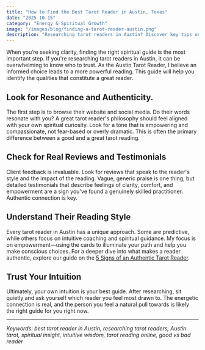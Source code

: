 ```yaml
---
title: "How to Find the Best Tarot Reader in Austin, Texas"
date: "2025-10-15"
category: "Energy & Spiritual Growth"
image: "/images/blog/finding-a-tarot-reader-austin.png"
description: "Researching tarot readers in Austin? Discover key tips on how to find the best, most authentic reader for your spiritual needs and what makes a reading truly great."
---
```


When you’re seeking clarity, finding the right spiritual guide is the most important step. If you're researching tarot readers in Austin, it can be overwhelming to know who to trust. As the Austin Tarot Reader, I believe an informed choice leads to a more powerful reading. This guide will help you identify the qualities that constitute a great reader.

## Look for Resonance and Authenticity.

The first step is to browse their website and social media. Do their words resonate with you? A great tarot reader's philosophy should feel aligned with your own spiritual curiosity. Look for a tone that is empowering and compassionate, not fear-based or overly dramatic. This is often the primary difference between a good and a great tarot reading.

## Check for Real Reviews and Testimonials

Client feedback is invaluable. Look for reviews that speak to the reader's style and the impact of the reading. Vague, generic praise is one thing, but detailed testimonials that describe feelings of clarity, comfort, and empowerment are a sign you've found a genuinely skilled practitioner. Authentic connection is key.

## Understand Their Reading Style

Every tarot reader in Austin has a unique approach. Some are predictive, while others focus on intuitive coaching and spiritual guidance. My focus is on empowerment—using the cards to illuminate your path and help you make conscious choices. For a deeper dive into what makes a reader authentic, explore our guide on the [5 Signs of an Authentic Tarot Reader](/blog/5-signs-of-an-authentic-tarot-reader).

## Trust Your Intuition

Ultimately, your own intuition is your best guide. After researching, sit quietly and ask yourself which reader you feel most drawn to. The energetic connection is real, and the person you feel a natural pull towards is likely the right guide for you right now.

---

*Keywords: best tarot reader in Austin, researching tarot readers, Austin tarot, spiritual insight, intuitive wisdom, tarot reading online, good vs bad reader*